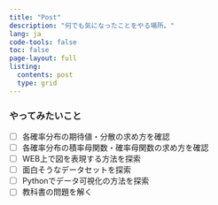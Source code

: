 ```yaml
---
title: "Post"
description: "何でも気になったことをやる場所。"
lang: ja
code-tools: false
toc: false
page-layout: full
listing:
  contents: post
  type: grid
---
```


### やってみたいこと

- [ ] 各確率分布の期待値・分散の求め方を確認
- [ ] 各確率分布の積率母関数・確率母関数の求め方を確認
- [ ] WEB上で図を表現する方法を探索
- [ ] 面白そうなデータセットを探索
- [ ] Pythonでデータ可視化の方法を探索
- [ ] 教科書の問題を解く